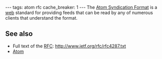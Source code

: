 ---
tags: atom rfc
cache_breaker: 1
---
The [[Atom Syndication Format]] is a [[web]] standard for providing feeds that can be read by any of numerous clients that understand the format.

== See also ==

* Full text of the [[RFC]]: http://www.ietf.org/rfc/rfc4287.txt
* [[Atom]]
